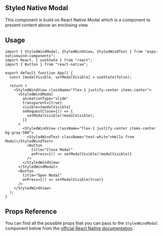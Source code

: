 ## Styled Native Modal

This component is build on React Native Modal which is a component to present content above an enclosing view.

## Usage

```tsx filename="App.tsx" showLineNumbers copy
import { StyledWindModal, StyledWindView, StyledWindText } from "expo-nativewind-components";
import React, { useState } from "react";
import { Button } from "react-native";

export default function App() {
  const [modalVisible, setModalVisible] = useState(false);

  return (
    <StyledWindView className="flex-1 justify-center items-center">
      <StyledWindModal
        animationType="slide"
        transparent={true}
        visible={modalVisible}
        onRequestClose={() => {
          setModalVisible(!modalVisible);
        }}
      >
        <StyledWindView className="flex-1 justify-center items-center bg-gray-500">
          <StyledWindText className="text-white">Hello from Modal</StyledWindText>
          <Button
            title="Close Modal"
            onPress={() => setModalVisible(!modalVisible)}
          />
        </StyledWindView>
      </StyledWindModal>
      <Button
        title="Open Modal"
        onPress={() => setModalVisible(true)}
      />
    </StyledWindView>
  );
}
```


## Props Reference

You can find all the possible props that you can pass to the `StyledWindModal` component below from the [official React Native documentation](https://reactnative.dev/docs/modal#props).`